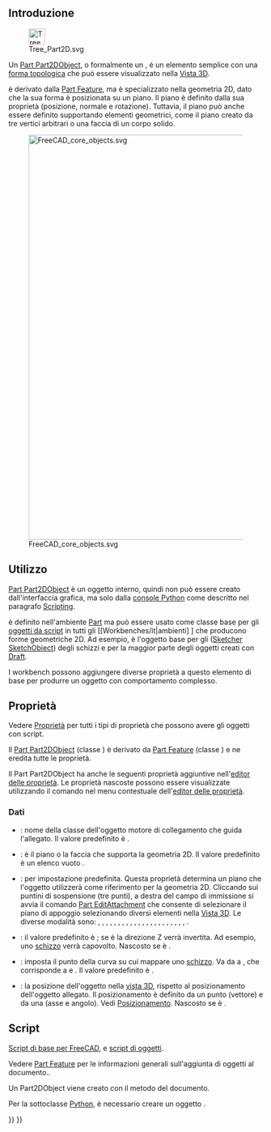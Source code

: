 <languages/>
{{TOCright}}

<span id="Introduction"></span>
== Introduzione ==

[[File:Tree_Part2D.svg|32px]]

Un [[Part_Part2DObject/it|Part Part2DObject]], o formalmente un {{incode|Part::Part2DObject}}, è un elemento semplice con una [[Part_TopoShape/it|forma topologica]] che può essere visualizzato nella [[3D_view/it|Vista 3D]].

{{Incode|Part::Part2DObject}} è derivato dalla [[Part Feature/it|Part Feature]], ma è specializzato nella geometria 2D, dato che la sua forma è posizionata su un piano. Il piano è definito dalla sua proprietà {{PropertyData|Placement}} (posizione, normale e rotazione). Tuttavia, il piano può anche essere definito supportando elementi geometrici, come il piano creato da tre vertici arbitrari o una faccia di un corpo solido.

[[File:FreeCAD_core_objects.svg|800px]]

{{Caption|Diagramma semplificato delle relazioni tra gli oggetti principali in FreeCAD}}

<span id="Usage"></span>
==Utilizzo==

[[Part Part2DObject|Part Part2DObject]] è un oggetto interno, quindi non può essere creato dall'interfaccia grafica, ma solo dalla [[Python console/it|console Python]] come descritto nel paragrafo [[#Script|Scripting]].

{{Incode|Part::Part2DObject}} è definito nell'ambiente [[Part_Workbench/it|Part]] ma può essere usato come classe base per gli [[Scripted_objects/it|oggetti da script]] in tutti gli [[Workbenches/it|ambienti] ] che producono forme geometriche 2D. Ad esempio, è l'oggetto base per gli ([[Sketcher_SketchObject/it|Sketcher SketchObject]]) degli schizzi e per la maggior parte degli oggetti creati con [[Draft_Workbench/it|Draft]].

I workbench possono aggiungere diverse proprietà a questo elemento di base per produrre un oggetto con comportamento complesso.

<span id="Properties"></span>
== Proprietà ==

Vedere [[Property/it|Proprietà]] per tutti i tipi di proprietà che possono avere gli oggetti con script.

Il [[Part_Part2DObject/it|Part Part2DObject]] (classe {{incode|Part::Part2DObject}}) è derivato da [[Part_Feature/it|Part Feature]] (classe {{incode|Part::Feature}}) e ne eredita tutte le proprietà.

<div class="mw-translate-fuzzy">
Il Part Part2DObject ha anche le seguenti proprietà aggiuntive nell'[[Property_editor/it|editor delle proprietà]]. Le proprietà nascoste possono essere visualizzate utilizzando il comando {{MenuCommand|Mostra tutto}} nel menu contestuale dell'[[Property_editor/it|editor delle proprietà]].
</div>

<span id="Data"></span>
=== Dati ===

{{TitleProperty|Attachment}}

* <div id="Property_Attacher_Type"></div>{{PropertyData|Attacher Type|String|Hidden}}: nome della classe dell'oggetto motore di collegamento che guida l'allegato. Il valore predefinito è {{incode|Attacher::AttachEnginePlane}}.
* <div id="Property_Support"></div>{{PropertyData|Support|LinkSubList}}: è il piano o la faccia che supporta la geometria 2D. Il valore predefinito è un elenco vuoto {{incode|[]}}.
* <div id="Property_Map_Mode"></div>{{PropertyData|Map Mode|Enumeration}}: {{value|Deactivated}} per impostazione predefinita. Questa proprietà determina un piano che l'oggetto utilizzerà come riferimento per la geometria 2D. Cliccando sui puntini di sospensione {{KEY|...}} (tre punti), a destra del campo di immissione si avvia il comando [[Part_EditAttachment/it|Part EditAttachment]] che consente di selezionare il piano di appoggio selezionando diversi elementi nella [[3D_view/it|Vista 3D]]. Le diverse modalità sono: {{value|Deactivated}}, {{value|Translate origin}}, {{value|Object's XY}}, {{value|Object's XZ}}, {{value|Object's YZ}}, {{value|Plane face}}, {{value|Tangent to surface}}, {{value|Normal to edge}}, {{value|Frenet NB}}, {{value|Frenet TN}}, {{value|Frenet TB}}, {{value|Concentric}}, {{value|Revolution section}}, {{value|Plane by 3 points}}, {{value|Normal to 3 points}}, {{value|Folding}}, {{value|Inertia 2-3}}, {{value|Align O-N-X}}, {{value|Align O-N-Y}}, {{value|Align O-X-Y}}, {{value|Align O-X-N}}, {{value|Align O-Y-N}}, {{value|Align O-Y-X}}.
* <div id="Property_Map_Reversed"></div>{{PropertyData|Map Reversed|Bool}}: il valore predefinito è {{FALSE}}; se è {{TRUE}} la direzione Z verrà invertita. Ad esempio, uno [[Sketch/it|schizzo]] verrà capovolto. Nascosto se {{PropertyData|Map Mode}} è {{value|Deactivated}}.
* <div id="Property_Map_Path"></div>{{PropertyData|Map Path Parameter|Float|Hidden}}: imposta il punto della curva su cui mappare uno [[Sketch/it|schizzo]]. Va da {{value|0}} a {{value|1}}, che corrisponde a {{value|start}} e {{value|end}}. Il valore predefinito è {{value|0}}.
* <div id="Property_Attachment_Offset"></div>{{PropertyData|Attachment Offset|Placement}}: la posizione dell'oggetto nella [[3D_view/it|vista 3D]], rispetto al posizionamento dell'oggetto allegato. Il posizionamento è definito da un punto {{incode|Base}} (vettore) e da una {{incode|Rotazione}} (asse e angolo). Vedi [[Placement/it|Posizionamento]]. Nascosto se {{PropertyData|Map Mode}} è {{value|Deactivated}}.

<span id="Scripting"></span>
== Script ==

{{Emphasis|Vedere anche:}} [[FreeCAD_Scripting_Basics/it|Script di base per FreeCAD]], e [[Scripted_objects/it|script di oggetti]].

Vedere [[Part_Feature/it|Part Feature]] per le informazioni generali sull'aggiunta di oggetti al documento..

Un Part2DObject viene creato con il metodo {{incode|addObject()}} del documento.

{{Code|code=
import FreeCAD as App

doc = App.newDocument()
obj = App.ActiveDocument.addObject("Part::Part2DObject", "Name")
obj.Label = "Custom label"
}}

Per la sottoclasse [[Python/it|Python]], è necessario creare un oggetto {{incode|Part::Part2DObjectPython}}.

{{Code|code=
import FreeCAD as App

doc = App.newDocument()
obj = App.ActiveDocument.addObject("Part::Part2DObjectPython", "Name")
obj.Label = "Custom label"
}}


{{Document_objects_navi{{#translation:}}}}
{{Userdocnavi{{#translation:}}}}
